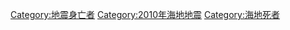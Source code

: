 [[Category:地震身亡者|Category:地震身亡者]]
[[Category:2010年海地地震|Category:2010年海地地震]]
[[Category:海地死者|Category:海地死者]]
